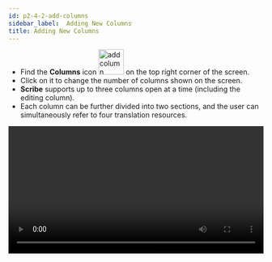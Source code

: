 ```yaml
---
id: p2-4-2-add-columns
sidebar_label:  Adding New Columns
title: Adding New Columns
---
```


- Find the **Columns** icon <img src="/assets/newcolumn.png"  width="50px" alt="add column"/> on the top right corner of the screen. 
- Click on it to change the number of columns shown on the screen.
- **Scribe** supports up to three columns open at a time (including the editing column). 
- Each column can be further divided into two sections, and the user can simultaneously refer to four translation resources.

<video controls src="/assets/add-columns.mov" width="100%" type="video/mov"/>